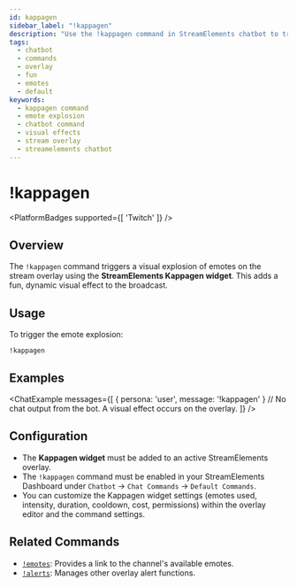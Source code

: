```yaml
---
id: kappagen
sidebar_label: "!kappagen"
description: "Use the !kappagen command in StreamElements chatbot to trigger a visual emote explosion on the stream overlay via the Kappagen widget."
tags:
  - chatbot
  - commands
  - overlay
  - fun
  - emotes
  - default
keywords:
  - kappagen command
  - emote explosion
  - chatbot command
  - visual effects
  - stream overlay
  - streamelements chatbot
---
```



# !kappagen

<PlatformBadges supported={[ 'Twitch' ]} />

## Overview

The `!kappagen` command triggers a visual explosion of emotes on the stream overlay using the **StreamElements Kappagen widget**. This adds a fun, dynamic visual effect to the broadcast.

## Usage

To trigger the emote explosion:

```streamelements
!kappagen
```

## Examples

<ChatExample messages={[
  { persona: 'user', message: '!kappagen' }
  // No chat output from the bot. A visual effect occurs on the overlay.
]} />

## Configuration

*   The **Kappagen widget** must be added to an active StreamElements overlay.
*   The `!kappagen` command must be enabled in your StreamElements Dashboard under `Chatbot` -> `Chat Commands` -> `Default Commands`.
*   You can customize the Kappagen widget settings (emotes used, intensity, duration, cooldown, cost, permissions) within the overlay editor and the command settings.

## Related Commands

*   [`!emotes`](emotes.mdx): Provides a link to the channel's available emotes.
*   [`!alerts`](alerts.mdx): Manages other overlay alert functions.
